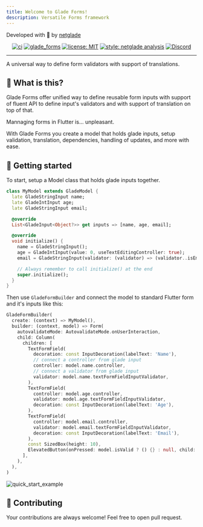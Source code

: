 ```yaml
---
title: Welcome to Glade Forms!
description: Versatile Forms framework
---
```


Developed with 💚 by [netglade][netglade_link]

<p align="center" class="flex justify-center not-prose">
  <a href="https://github.com/netglade/glade_forms/actions"><img src="https://github.com/netglade/glade_forms/actions/workflows/ci.yaml/badge.svg" alt="ci"/></a>
  <a href="https://pub.dartlang.org/packages/glade_forms"><img src="https://img.shields.io/pub/v/glade_forms.svg" alt="glade_forms"/></a>
  <a href="https://opensource.org/licenses/MIT"><img src="https://img.shields.io/badge/license-MIT-blue.svg" alt="license: MIT"/></a>
  <a href="https://pub.dev/packages/netglade_analysis"><img src="https://img.shields.io/badge/style-netglade_analysis-26D07C.svg" alt="style: netglade analysis"/></a>
  <a href="https://discord.gg/sJfBBuDZy4"><img src="https://img.shields.io/discord/1091460081054400532.svg?logo=discord&color=blue" alt="Discord"/></a>
</p>

---

A universal way to define form validators with support of translations.

## 👀 What is this?

Glade Forms offer unified way to define reusable form inputs
with support of fluent API to define input's validators
and with support of translation on top of that.

Mannaging forms in Flutter is... unpleasant.

With Glade Forms you create a model that holds glade inputs,
setup validation, translation, dependencies, handling of updates,
and more with ease.

## 🚀 Getting started

To start,
setup a Model class that holds glade inputs together.

```dart
class MyModel extends GladeModel {
  late GladeStringInput name;
  late GladeIntInput age;
  late GladeStringInput email;

  @override
  List<GladeInput<Object?>> get inputs => [name, age, email];

  @override
  void initialize() {
    name = GladeStringInput();
    age = GladeIntInput(value: 0, useTextEditingController: true);
    email = GladeStringInput(validator: (validator) => (validator..isEmail()).build());

    // Always remember to call initialize() at the end
    super.initialize();
  }
}
```

Then use `GladeFormBuilder`
and connect the model to standard Flutter form and it's inputs like this:

```dart
GladeFormBuilder(
  create: (context) => MyModel(),
  builder: (context, model) => Form(
    autovalidateMode: AutovalidateMode.onUserInteraction,
    child: Column(
      children: [
        TextFormField(
          decoration: const InputDecoration(labelText: 'Name'),
          // connect a controller from glade input
          controller: model.name.controller,
          // connect a validator from glade input
          validator: model.name.textFormFieldInputValidator,
        ),
        TextFormField(
          controller: model.age.controller,
          validator: model.age.textFormFieldInputValidator,
          decoration: const InputDecoration(labelText: 'Age'),
        ),
        TextFormField(
          controller: model.email.controller,
          validator: model.email.textFormFieldInputValidator,
          decoration: const InputDecoration(labelText: 'Email'),
        ),
        const SizedBox(height: 10),
        ElevatedButton(onPressed: model.isValid ? () {} : null, child: const Text('Save')),
      ],
    ),
  ),
)
```

![quick_start_example](/assets/quickstart.gif)

## 👏 Contributing

Your contributions are always welcome! Feel free to open pull request.

[netglade_link]: https://netglade.com/en
[ci_badge]: https://github.com/netglade/glade_forms/actions/workflows/ci.yaml/badge.svg
[ci_badge_link]: https://github.com/netglade/glade_forms/actions
[license_badge]: https://img.shields.io/badge/license-MIT-blue.svg
[license_badge_link]: https://opensource.org/licenses/MIT
[style_badge]: https://img.shields.io/badge/style-netglade_analysis-26D07C.svg
[style_badge_link]: https://pub.dev/packages/netglade_analysis
[glade_forms_pub_badge]: https://img.shields.io/pub/v/glade_forms.svg
[glade_forms_pub_badge_link]: https://pub.dartlang.org/packages/glade_forms
[discord_badge]: https://img.shields.io/discord/1091460081054400532.svg?logo=discord&color=blue
[discord_badge_link]: https://discord.gg/sJfBBuDZy4
[storybook_demo_link]: https://netglade.github.io/glade_forms
